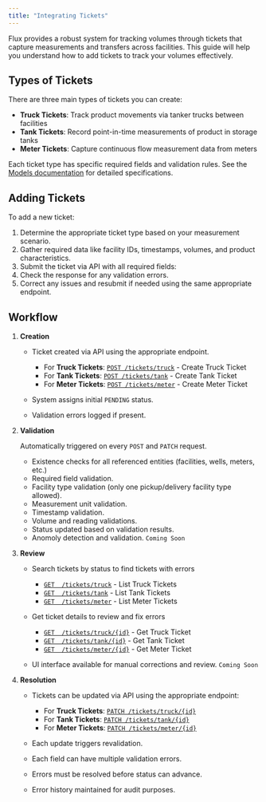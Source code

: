 ```yaml
---
title: "Integrating Tickets"
---
```


Flux provides a robust system for tracking volumes through tickets that capture measurements and transfers across facilities. This guide will help you understand how to add tickets to track your volumes effectively.

## Types of Tickets

There are three main types of tickets you can create:

- **Truck Tickets**: Track product movements via tanker trucks between facilities
- **Tank Tickets**: Record point-in-time measurements of product in storage tanks
- **Meter Tickets**: Capture continuous flow measurement data from meters

Each ticket type has specific required fields and validation rules. See the [Models documentation](/models/volumes/overview) for detailed specifications.

## Adding Tickets

To add a new ticket:

1. Determine the appropriate ticket type based on your measurement scenario.
2. Gather required data like facility IDs, timestamps, volumes, and product characteristics.
3. Submit the ticket via API with all required fields:
4. Check the response for any validation errors.
5. Correct any issues and resubmit if needed using the same appropriate endpoint.

## Workflow

1. **Creation**

   - Ticket created via API using the appropriate endpoint.

     - For **Truck Tickets**: [`POST /tickets/truck`](/api-reference/volumes/create-truck-ticket) - Create Truck Ticket
     - For **Tank Tickets**: [`POST /tickets/tank`](/api-reference/volumes/create-tank-ticket) - Create Tank Ticket
     - For **Meter Tickets**: [`POST /tickets/meter`](/api-reference/volumes/create-meter-ticket) - Create Meter Ticket

   - System assigns initial `PENDING` status.
   - Validation errors logged if present.

2. **Validation**

   Automatically triggered on every `POST` and `PATCH` request.

   - Existence checks for all referenced entities (facilities, wells, meters, etc.)
   - Required field validation.
   - Facility type validation (only one pickup/delivery facility type allowed).
   - Measurement unit validation.
   - Timestamp validation.
   - Volume and reading validations.
   - Status updated based on validation results.
   - Anomoly detection and validation. `Coming Soon`

3. **Review**

   - Search tickets by status to find tickets with errors

     - [`GET  /tickets/truck`](/api-reference/volumes/list-truck-tickets) - List Truck Tickets
     - [`GET  /tickets/tank`](/api-reference/volumes/list-tank-tickets) - List Tank Tickets
     - [`GET  /tickets/meter`](/api-reference/volumes/list-meter-tickets) - List Meter Tickets

   - Get ticket details to review and fix errors

     - [`GET  /tickets/truck/{id}`](/api-reference/volumes/get-truck-ticket) - Get Truck Ticket
     - [`GET  /tickets/tank/{id}`](/api-reference/volumes/get-tank-ticket) - Get Tank Ticket
     - [`GET  /tickets/meter/{id}`](/api-reference/volumes/get-meter-ticket) - Get Meter Ticket

   - UI interface available for manual corrections and review. `Coming Soon`

4. **Resolution**

   - Tickets can be updated via API using the appropriate endpoint:

     - For **Truck Tickets**: [`PATCH /tickets/truck/{id}`](/api-reference/volumes/update-truck-ticket)
     - For **Tank Tickets**: [`PATCH /tickets/tank/{id}`](/api-reference/volumes/update-tank-ticket)
     - For **Meter Tickets**: [`PATCH /tickets/meter/{id}`](/api-reference/volumes/update-meter-ticket)

   - Each update triggers revalidation.
   - Each field can have multiple validation errors.
   - Errors must be resolved before status can advance.
   - Error history maintained for audit purposes.

